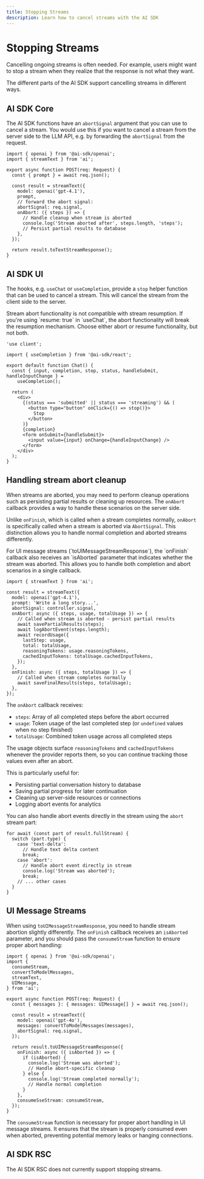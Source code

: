 ```yaml
---
title: Stopping Streams
description: Learn how to cancel streams with the AI SDK
---
```


# Stopping Streams

Cancelling ongoing streams is often needed.
For example, users might want to stop a stream when they realize that the response is not what they want.

The different parts of the AI SDK support cancelling streams in different ways.

## AI SDK Core

The AI SDK functions have an `abortSignal` argument that you can use to cancel a stream.
You would use this if you want to cancel a stream from the server side to the LLM API, e.g. by
forwarding the `abortSignal` from the request.

```tsx highlight="10,11,12-16"
import { openai } from '@ai-sdk/openai';
import { streamText } from 'ai';

export async function POST(req: Request) {
  const { prompt } = await req.json();

  const result = streamText({
    model: openai('gpt-4.1'),
    prompt,
    // forward the abort signal:
    abortSignal: req.signal,
    onAbort: ({ steps }) => {
      // Handle cleanup when stream is aborted
      console.log('Stream aborted after', steps.length, 'steps');
      // Persist partial results to database
    },
  });

  return result.toTextStreamResponse();
}
```

## AI SDK UI

The hooks, e.g. `useChat` or `useCompletion`, provide a `stop` helper function that can be used to cancel a stream.
This will cancel the stream from the client side to the server.

<Note type="warning">
  Stream abort functionality is not compatible with stream resumption. If you're
  using `resume: true` in `useChat`, the abort functionality will break the
  resumption mechanism. Choose either abort or resume functionality, but not
  both.
</Note>

```tsx file="app/page.tsx" highlight="9,18-20"
'use client';

import { useCompletion } from '@ai-sdk/react';

export default function Chat() {
  const { input, completion, stop, status, handleSubmit, handleInputChange } =
    useCompletion();

  return (
    <div>
      {(status === 'submitted' || status === 'streaming') && (
        <button type="button" onClick={() => stop()}>
          Stop
        </button>
      )}
      {completion}
      <form onSubmit={handleSubmit}>
        <input value={input} onChange={handleInputChange} />
      </form>
    </div>
  );
}
```

## Handling stream abort cleanup

When streams are aborted, you may need to perform cleanup operations such as persisting partial results or cleaning up resources. The `onAbort` callback provides a way to handle these scenarios on the server side.

Unlike `onFinish`, which is called when a stream completes normally, `onAbort` is specifically called when a stream is aborted via `AbortSignal`. This distinction allows you to handle normal completion and aborted streams differently.

<Note>
  For UI message streams (`toUIMessageStreamResponse`), the `onFinish` callback
  also receives an `isAborted` parameter that indicates whether the stream was
  aborted. This allows you to handle both completion and abort scenarios in a
  single callback.
</Note>

```tsx highlight="8-15"
import { streamText } from 'ai';

const result = streamText({
  model: openai('gpt-4.1'),
  prompt: 'Write a long story...',
  abortSignal: controller.signal,
  onAbort: async ({ steps, usage, totalUsage }) => {
    // Called when stream is aborted - persist partial results
    await savePartialResults(steps);
    await logAbortEvent(steps.length);
    await recordUsage({
      lastStep: usage,
      total: totalUsage,
      reasoningTokens: usage.reasoningTokens,
      cachedInputTokens: totalUsage.cachedInputTokens,
    });
  },
  onFinish: async ({ steps, totalUsage }) => {
    // Called when stream completes normally
    await saveFinalResults(steps, totalUsage);
  },
});
```

The `onAbort` callback receives:

- `steps`: Array of all completed steps before the abort occurred
- `usage`: Token usage of the last completed step (or `undefined` values when no step finished)
- `totalUsage`: Combined token usage across all completed steps

The usage objects surface `reasoningTokens` and `cachedInputTokens` whenever the provider reports them, so you can continue tracking those values even after an abort.

This is particularly useful for:

- Persisting partial conversation history to database
- Saving partial progress for later continuation
- Cleaning up server-side resources or connections
- Logging abort events for analytics

You can also handle abort events directly in the stream using the `abort` stream part:

```tsx highlight="8-12"
for await (const part of result.fullStream) {
  switch (part.type) {
    case 'text-delta':
      // Handle text delta content
      break;
    case 'abort':
      // Handle abort event directly in stream
      console.log('Stream was aborted');
      break;
    // ... other cases
  }
}
```

## UI Message Streams

When using `toUIMessageStreamResponse`, you need to handle stream abortion slightly differently. The `onFinish` callback receives an `isAborted` parameter, and you should pass the `consumeStream` function to ensure proper abort handling:

```tsx highlight="5,19,20-24,26"
import { openai } from '@ai-sdk/openai';
import {
  consumeStream,
  convertToModelMessages,
  streamText,
  UIMessage,
} from 'ai';

export async function POST(req: Request) {
  const { messages }: { messages: UIMessage[] } = await req.json();

  const result = streamText({
    model: openai('gpt-4o'),
    messages: convertToModelMessages(messages),
    abortSignal: req.signal,
  });

  return result.toUIMessageStreamResponse({
    onFinish: async ({ isAborted }) => {
      if (isAborted) {
        console.log('Stream was aborted');
        // Handle abort-specific cleanup
      } else {
        console.log('Stream completed normally');
        // Handle normal completion
      }
    },
    consumeSseStream: consumeStream,
  });
}
```

The `consumeStream` function is necessary for proper abort handling in UI message streams. It ensures that the stream is properly consumed even when aborted, preventing potential memory leaks or hanging connections.

## AI SDK RSC

<Note type="warning">
  The AI SDK RSC does not currently support stopping streams.
</Note>
